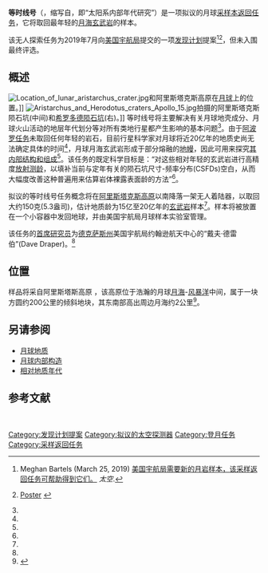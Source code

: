 {{Infobox spaceflight
| name                  = 等时线号
| names_list            = 内太阳系年代研究
| image                 = <!--omit the "file" prefix-->
| image_caption         = 
| image_size            = <!--include px/em; defaults to 220px-->
| mission_type          = [[采样返回|月球采样返回]]
| operator              = [[美国宇航局|美国宇航局]]
| COSPAR_ID             = 
| SATCAT                = 
| website               = <!--OFFICIAL PAGES ONLY-->
| mission_duration      = 

<!--Spacecraft properties-->
| spacecraft_type       = 
| spacecraft_bus        = 
| manufacturer          = 
| launch_mass           = 
| landing_mass          = 
| dry_mass              = 
| payload_mass          = 
| dimensions            = 
| power                 = <!--end-of-life power, in watts-->

<!--Launch details-->
| launch_date           = 2025年(提议)<ref name='M Bartels 2019'/>
| launch_rocket         = 
| launch_site           = 
| launch_contractor     = 

| landing_date          = 
| landing_site          = 

|interplanetary         = 
 {{Infobox spaceflight/IP
   |type                = lander
   |object              = [[月球|月球]]
   |component           = <!--part of the spacecraft involved, if spacecraft split into multiple components-->
   |arrival_date        = <!--Impactors/Landers/Rovers: impact/landing date/time-->
   |departure_date      = <!--Date of launch for landers which took off again-->
   |location            = [[阿里斯塔克斯陨石坑|阿里斯塔克斯高原]]南面<ref name='M Bartels 2019'/><ref name='Draper 2019'/>
   |sample_mass         = 150克(5.3盎司)<ref name='M Bartels 2019'/>
 }}

| programme             = [[发现计划|发现计划]]
| previous_mission      = 
| next_mission          = 
}}
'''等时线号'''（{{lang-en|ISOCHRON}}，缩写自{{lang|en|Inner SOlar system CHRONogy}}，即“太阳系内部年代研究”）是一项拟议的月球[[采样返回|采样本返回任务]]，它将取回最年轻的[[月海|月海]][[玄武岩#月球和火星的玄武岩|玄武岩]]的样本。   

该无人探索任务为2019年7月向[[美国宇航局|美国宇航局]]提交的一项[[发现计划|发现计划]]提案<ref name='M Bartels 2019'>Meghan Bartels (March 25, 2019) [https://www.space.com/isochron-moon-sample-return-mission-proposal.html 美国宇航局需要新的月岩样本，该采样返回任务可帮助得到它们。] {{Wayback|url=https://www.space.com/isochron-moon-sample-return-mission-proposal.html |date=20201205092756 }} ''太空''.</ref><ref name='Draper 2019'>{{cite book|title=内太阳系年代学(等时线)发现任务：取回最年轻的月海玄武岩样本  |author=D. S. Draper, R. L. Klima, S. J. Lawrenc1, B. W. Denevi, 及等时线号团队|publisher=第50届月球与行星科学会议|year=2019年|page=LPI Contrib. No. 2132|bibcode=2019LPI....50.1110D|url=https://www.hou.usra.edu/meetings/lpsc2019/pdf/1110.pdf|access-date=2021-02-05|archive-date=2021-12-08|archive-url=https://web.archive.org/web/20211208030749/https://www.hou.usra.edu/meetings/lpsc2019/pdf/1110.pdf|dead-url=no}} [https://www.hou.usra.edu/meetings/lpsc2019/eposter/1110.pdf Poster] {{Wayback|url=https://www.hou.usra.edu/meetings/lpsc2019/eposter/1110.pdf |date=20201026094456 }}</ref>，但未入围最终评选。

==概述==
[[File:Location_of_lunar_aristarchus_crater.jpg|left]]和阿里斯塔克斯高原在[[月球|月球]]上的位置。]]
[[File:Aristarchus_and_Herodotus_craters_Apollo_15.jpg|thumb]]拍摄的阿里斯塔克斯陨石坑(中间)和[[希罗多德陨石坑|希罗多德陨石坑]](右)。]]
等时线号将主要解决有关月球地壳成分、月球火山活动的地层年代划分等对所有类地行星都产生影响的基本问题<ref name='Draper 2019'/>。由于[[阿波罗计划|阿波罗任务]]未取回任何年轻的岩石，目前行星科学家对月球将近20亿年的地质史尚无法确定具体的时间<ref name='M Bartels 2019'/>，月球月海玄武岩形成于部分熔融的[[地幔|地幔]]，因此可用来探究[[月球内部构造|其内部结构和组成]]<ref name='Draper 2019'/>。该任务的既定科学目标是：“对这些相对年轻的玄武岩进行高精度[[放射性定年法|放射测龄]]，以填补当前与定年有关的陨石坑尺寸-频率分布(CSFDs)空白，从而大幅度改善这种普遍用来估算岩体裸露表面龄的方法”<ref name='Draper 2019'/>。 

拟议的等时线号任务概念将在[[阿里斯塔克斯陨石坑|阿里斯塔克斯高原]]以南降落一架无人着陆器，以取回大约150克(5.3盎司)，估计地质龄为15亿至20亿年的[[玄武岩#月球和火星的玄武岩|玄武岩]]样本<ref name='Draper 2019'/>。样本将被放置在一个小容器中发回地球，并由美国宇航局月球样本实验室管理。

该任务的[[首席研究员|首席研究员]]为[[德克萨斯州|德克萨斯州]]美国宇航局约翰逊航天中心的“戴夫·德雷伯”(Dave Draper)。<ref name='M Bartels 2019'/>
 

==位置==
样品将采自阿里斯塔斯高原 ，该高原位于浩瀚的月球[[月海|月海]]-[[风暴洋|风暴洋]]中间，属于一块方圆约200公里的倾斜地块，其东南部高出周边月海约2公里<ref name="clementine">{{cite web | url = http://www.lpi.usra.edu/resources/clemen/cmaris.html | title = 阿里斯塔斯区：阿里斯塔斯陨石坑和高原多光谱拼接图 | publisher = 月球与行星研究所 | access-date = 2006-08-08 | archive-date = 2007-07-14 | archive-url = https://web.archive.org/web/20070714022450/http://www.lpi.usra.edu/resources/clemen/cmaris.html | dead-url = no }}</ref>。
==另请参阅==
*[[月球地质|月球地质]]
*[[月球内部构造|月球内部构造]]
*[[相对地质年代|相对地质年代]]
==参考文献==
{{reflist}}
 
{{Planetary Missions Program Office}}
[[Category:发现计划提案|Category:发现计划提案]]
[[Category:拟议的太空探测器|Category:拟议的太空探测器]]
[[Category:登月任务|Category:登月任务]]
[[Category:采样返回任务|Category:采样返回任务]]